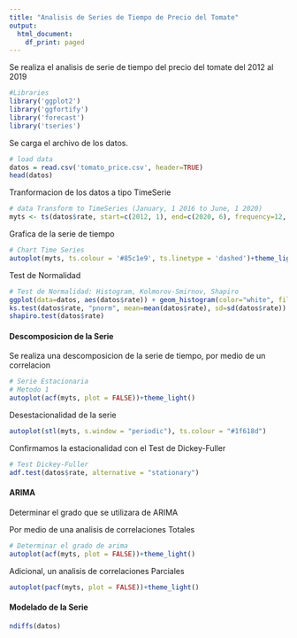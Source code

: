```yaml
---
title: "Analisis de Series de Tiempo de Precio del Tomate"
output:
  html_document:
    df_print: paged
---
```

Se realiza el analisis de serie de tiempo del precio del tomate del 2012 al 2019

```r
#Libraries
library('ggplot2')
library('ggfortify')
library('forecast')
library('tseries')
```

Se carga el archivo de los datos.

```r
# load data
datos = read.csv('tomato_price.csv', header=TRUE)
head(datos)
```

Tranformacion de los datos a tipo TimeSerie

```r
# data Transform to TimeSeries (January, 1 2016 to June, 1 2020)
myts <- ts(datos$rate, start=c(2012, 1), end=c(2020, 6), frequency=12, class="ts", name = "Tomato Rate")

```

Grafica de la serie de tiempo

```r
# Chart Time Series
autoplot(myts, ts.colour = '#85c1e9', ts.linetype = 'dashed')+theme_light()

```

Test de Normalidad

```r
# Test de Normalidad: Histogram, Kolmorov-Smirnov, Shapiro
ggplot(data=datos, aes(datos$rate)) + geom_histogram(color="white", fill="#85c1e9")+theme_light()
ks.test(datos$rate, "pnorm", mean=mean(datos$rate), sd=sd(datos$rate))
shapiro.test(datos$rate)

```

#### Descomposicion de la Serie

Se realiza una descomposicion de la serie de tiempo, por medio de un correlacion

```r
# Serie Estacionaria
# Metodo 1
autoplot(acf(myts, plot = FALSE))+theme_light()
```

Desestacionalidad de la serie

```r
autoplot(stl(myts, s.window = "periodic"), ts.colour = "#1f618d")
```
Confirmamos la estacionalidad con el Test de Dickey-Fuller
```r
# Test Dickey-Fuller
adf.test(datos$rate, alternative = "stationary")
```
#### ARIMA

Determinar el grado que se utilizara de ARIMA

Por medio de una analisis de correlaciones Totales
```r
# Determinar el grado de arima
autoplot(acf(myts, plot = FALSE))+theme_light()
```

Adicional, un analisis de correlaciones Parciales

```r
autoplot(pacf(myts, plot = FALSE))+theme_light()
```
#### Modelado de la Serie

```r
ndiffs(datos)
```


